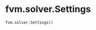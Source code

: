 # fvm.solver.Settings { #library.python.fvm.solver.Settings }

```python
fvm.solver.Settings()
```


